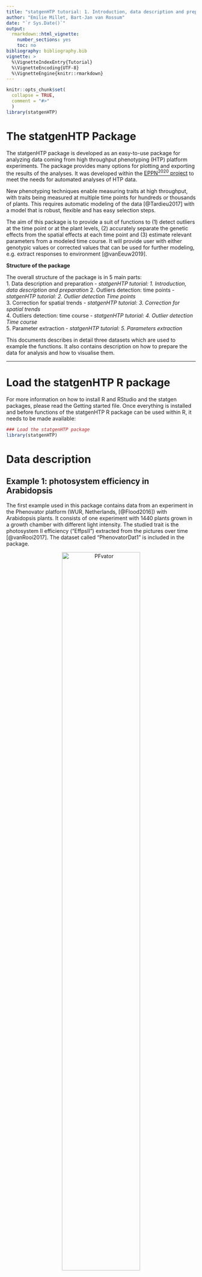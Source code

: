 ```yaml
---
title: "statgenHTP tutorial: 1. Introduction, data description and preparation"
author: "Emilie Millet, Bart-Jan van Rossum"
date: "`r Sys.Date()`"
output:
  rmarkdown::html_vignette:
    number_sections: yes
    toc: no
bibliography: bibliography.bib
vignette: >
  %\VignetteIndexEntry{Tutorial} 
  %\VignetteEncoding{UTF-8} 
  %\VignetteEngine{knitr::rmarkdown}
---
```


```r
knitr::opts_chunk$set(
  collapse = TRUE,
  comment = "#>"
  )
library(statgenHTP)
```

# The statgenHTP Package  

The statgenHTP package is developed as an easy-to-use package for analyzing data coming 
from high throughput phenotyping (HTP) platform experiments. The package provides many options 
for plotting and exporting the results of the analyses. It was developed within the 
[EPPN^2020^ project](https://eppn2020.plant-phenotyping.eu/) to meet the needs for 
automated analyses of HTP data.

New phenotyping techniques enable measuring traits at high throughput, with traits being 
measured at multiple time points for hundreds or thousands of plants. This requires 
automatic modeling of the data [@Tardieu2017] with a model that is robust, flexible and has 
easy selection steps.

The aim of this package is to provide a suit of functions to (1) detect outliers at the time
point or at the plant levels, (2) accurately separate the genetic effects from the spatial 
effects at each time point and (3) estimate relevant parameters from a modeled time course.
It will provide user with either genotypic values or corrected values that can be used 
for further modeling, e.g. extract responses to environment [@vanEeuw2019]. 

**Structure of the package**

The overall structure of the package is in 5 main parts:  
1. Data description and preparation - *statgenHTP tutorial: 1. Introduction, data description and preparation*
2. Outliers detection: time points -  *statgenHTP tutorial: 2. Outlier detection Time points*  
3. Correction for spatial trends - *statgenHTP tutorial: 3. Correction for spatial trends*   
4. Outliers detection: time course - *statgenHTP tutorial: 4. Outlier detection Time course*  
5. Parameter extraction - *statgenHTP tutorial: 5. Parameters extraction*  

This documents describes in detail three datasets which are used to example the functions. 
It also contains description on how to prepare the data for analysis and how to visualise them.

----

# Load the statgenHTP R package

For more information on how to install R and RStudio and the statgen packages, please read the
Getting started file. Once everything is installed and before functions of the statgenHTP R 
package can be used within R, it needs to be made available:
```r
### Load the statgenHTP package
library(statgenHTP)
```

# Data description

## Example 1: photosystem efficiency in Arabidopsis

The first example used in this package contains data from an experiment in the Phenovator 
platform (WUR, Netherlands, [@Flood2016]) with Arabidopsis plants. It consists of one experiment with 1440 plants grown in a growth chamber with different light intensity. 
The studied trait is the photosystem II efficiency ("EffpsII") extracted from the pictures over time [@vanRooi2017]. The dataset called "PhenovatorDat1" is included in the package.

<center>
![PFvator](figures/phenovator_pf.png){width=70%}
</center>

The number of tested genotypes (`Genotype`) is 192 with 6-7 replicates per genotype (`Replicate`). Four reference genotypes were also tested with 15 or 30 replicates. The studied trait is the photosystem II efficiency (`EffpsII`) extracted from the pictures over time [@vanRooi2017]. The unique ID of the plant is recorded (`plantId`), together with the pot position in row (`x`) and in column (`y`). The dataset also includes factors from the design: the position of the camera (`Image_pos`) and the pots table (`Basin`).

```r
data("PhenovatorDat1")
```

```r
knitr::kable(head(PhenovatorDat1), align=c('c','c'), booktabs = TRUE)
```

## Example 2: maize leaf growth in greenhouse

The second example used in this tutorial contains data from an experiment in the 
[Phenoarch platform](https://www6.montpellier.inrae.fr/lepse/M3P/Plateformes/PHENOARCH) 
with maize plants (INRA, France, [@Cabrera2016]). It consists of a greenhouse containing a conveyor belt structure of 28 lanes carrying 60 carts with one pot each (i.e. 1680 pots).

<center>
![PFarch](figures/phenoarch_pf.png){width=70%}
</center>



In this dataset, there are two genotypic panels (`population`) and two water scenarios (`Scenario`), well-watered (WW) and water deficit (WD). 
The first panel contains 60 genotypes (`geno`) with 14 replicates: 7 in WW and 7 in WD. 
Note that there are more plants per replicate than one for the first panel 
(about 24 plants per genotype).
The second population contains 30 genotypes with 8 replicates, 4 in WW and 4 in WD. 


```r
data("PhenoarchDat1")
```

The leaf area and the biomass of individual plants are estimated from images taken in 13 directions. Briefly, pixels extracted from RGB images are converted into biomass and leaf area using linear models derived from regression of data from multiple side view images and destructive measurements performed at different phenological stages, from 5 to 14 appeared leaves (i.e. from 15 to 50 days at 20°C after emergence). Time courses of biomass (`Biomass_Estimated`) and leaf area (`LA_Estimated`) are expressed as a function of thermal time (`TT`). The height of each plants (`Height_Estimated`) is also estimated from the pictures. The number of visible leaves (`count_leaf`) is counted at least once a week on each plant. To prevent errors in leaf counting, leaves 5 and 10 of each plant are marked soon after appearance. The `phyllocron` is calculated as the slope of the linear regression between the number of leaves and the thermal time at __2017-04-27__ day, before the beginning of the water deficit.

The unique ID of the plant is recorded (`plantId`), together with the pot position in row (`Row`) and in column (`Col`).

```r
knitr::kable(PhenoarchDat1[PhenoarchDat1$pos=="c15r1",1:8][5:10,], 
             align=c('c','c'), row.names = FALSE,  booktabs = TRUE)
knitr::kable(PhenoarchDat1[PhenoarchDat1$pos=="c16r1",1:8][5:10,], 
             align=c('c','c'), row.names = FALSE,  booktabs = TRUE)

```


## Example 3: Tip root data set

The tip root data set was obtained during an experiment performed at the [RootPhAir platform](https://uclouvain.be/en/research-institutes/eli/elia/aeroponics.html) (Louvain-La-Neuve University). This platform consists in two aeroponic tanks of 495 plants located in the same greenhouse. Plants are hold on 5 plants strips with 99 strips per tank. Sprinklers are placed in the bottom of the tanks and spray nutrient solution. Strips move constantly and plants are pictured when the strip passes in front of the camera. Plants are pictured every two hours. Root system is described in two dimensions, with the root tip position in depth and width (tipPos_y and tipPos_x respectively) deduced from image analysis.

<center>
![PFrooth](figures/ucl_pf.png){width=90%}
</center>


This data set consists of two experiments (`Exp`) of root growth. For each genotype (`Genotype`), the tip position (`tipPos_x` and `tipPos_y`) of the main root was tracked over time (`Time`) for each plant (`plantId`).

```r
data("RootDat1")
```

```r
knitr::kable(head(RootDat1), align=c('c','c'), booktabs = TRUE)
```

>  *TO NOTE: in this example, plants are constantly moving and it was not possible to get unique timepoint containing the full platform. No spatial analysis per time point but the other functions for outliers detection and longitudinal modelling are available.*


# Data preparation

The first step when modeling platform experiment data with the statgenHTP package
is creating an object of class `TP` (Time Points). In this object, the time points are
split into single data frames. It is then used throughout the statgenHTP package as input 
for analyses. 

>  *TO NOTE: It is possible to use the functions of this package with a phenotype measured at one time point only. In that case, the user need to create a column with time point containing the unique measurement time.*

## Creating a `TP` object

A `TP` object can be created from a `data.frame` with the function `createTimePoints`. 
This function does a number of things:

* Check the input data. For example, the plants containing less than 50% of the maximum number of time points will be displayed as warning.
* Rename columns to default column names used by the functions in the statgenHTP package. For example, the column in the data containing variety/accession/genotype is renamed to "genotype". Original column names are stored as an attribute of the individual data frames in the `TP` object.
* Convert column types to the default column types. For example, the column "genotype" is converted to a factor and "rowNum" to a numeric column.
* Convert the column containing time into time format. If needed, the time format can be provided in `timeFormat`. For example, with a date/time input of the form "day/month/year hour:minute", use %d/\%m/\%Y \%H:\%M. For a full list of abbreviations see the R package strptime. *TO NOTE* when the input time is just a numeric, the function will convert it to time from 01-01-1970 (origin time of the package lubridate).
* Add columns `check` and `checkGenotypes` when `addCheck=TRUE`.
* Split the data into separate data.frames by time points. A `TP` object is a `list` of `data.frames` where each `data.frame` contains the data for a single time point. If there is only one time points the output will be a `list` with only one item.
* Add a `data.frame` with columns `timeNumber` and `timePoint` as attribute 
"timePoints" to the `TP` object. This data.frame can be used for referencing the time points by their number.


### Example 1

For the example first a `TP` object is created containing all the time points. 
```r
## Create a TP object containing the data from the Phenovator.
phenoTP <- createTimePoints(dat = PhenovatorDat1,
                            experimentName = "Phenovator",
                            genotype = "Genotype",
                            timePoint = "timepoints",
                            repId = "Replicate",
                            plotId = "pos",
                            rowNum = "y", colNum = "x",
                            addCheck = TRUE,
                            checkGenotypes = c("check1", "check2", "check3", "check4"))
summary(phenoTP)
```
In this dataset, 3 plants contain less thant 50% of the 73 time points. The user may choose to check the data for these plant and eventually to remove them from the dataset.

The function getTimePoints allows to generate a data frame containing the time points and 
their numbers in the `TP` object. Below is a example with the first 6 time points of the `phenoTP`:
```r
### Extract the time points table
timepoint <- getTimePoints(phenoTP)
```

```r
knitr::kable(head(timepoint), align=c('c','c'), padding = 0)
```


The `TP` object just created is a `list` with 73 items, one for each time point 
in the original `data.frame` (called "PhenovatorDat1"). The option `experimentName`
is used for identifying the dataset and is a requirement. The column "Genotype" in the 
original data is renamed to "genotype" and converted to a factor. The columns 
"Replicate" and "pos" are renamed and converted likewise. The newly created column 
"plotID" needs to be a unique identifier for a plot or a plant. It cannot occur more 
than once per time point. The columns "y" and "x" are renamed to "rowNum" and "colNum" 
respectively. Simultaneously, two columns "rowId" and "colId" are created containing 
the same information converted to a factor. This seemingly duplicate information is 
needed for spatial analysis. The information about which columns have been renamed when
creating a `TP` object is stored as an attribute of each individual `data.frame` in the object.
The option `addCheck` is set as `TRUE` to specify that the genotypes listed in
`checkGenotypes` are reference genotypes (or check). This option will create a column 
"check" with a value "noCheck" for the genotypes that are not in `checkGenotypes` and
the name of the genotype for the `checkGenotypes`. Also a column "genoCheck" is added with
the names of the genotypes that are not in `checkGenotypes` and `NA` for the
`checkGenotypes` (see section [**4.1**](#spats)). These columns are necessary for fitting models on 
data in case of augmented design [@Piepho2016].

## Plotting a `TP` object

Several plots can be made to further investigate the content of a `TP` object.    

The first type of plot displays the layout of the experiment as a grid using the row and 
column coordinates in "plotID". The default option creates plots of all time points in 
the `TP` object. This can be restricted to selected time points using their number in 
the option `timePoints`. If replicates ("repId") are available, a black line is plotted 
between them. Missing plots are indicated in white circled with a bold black line.
```r
## Plot the layout for the third time point.
plot(phenoTP, 
     plotType = "layout",
     timePoints = 3)
```

Here, the third time point is displayed which corresponds to the 1^st^ of June at 11:37. Note
that the title can be manually changed using the `title` option. This plot can be extended 
by highlighting interesting genotypes in the layout. Hereafter the check genotypes are highlighted:
```r
## Plot the layout for the third time point with the check genotypes highlighted.
plot(phenoTP, 
     plotType = "layout",
     timePoints = 3,  
     highlight = c("check1", "check2", "check3", "check4"))
```

It is possible to add the names of the genotypes to the layout. 
```r
## Plot the layout for the third time point.
plot(phenoTP, 
     plotType = "layout",
     timePoints = 3,  
     highlight = c("check1", "check2", "check3", "check4"),
     showGeno = TRUE)
```

Raw data can be displayed per genotype. By default all genotypes are used but it can be restricted using `genotypes` and a subset of genotypes. By default, data are plotted as point but this can be changed by setting `plotLine = TRUE`.
```r
## Create the raw data time courses for four genotypes.
plot(phenoTP, 
     traits = "EffpsII",
     plotType = "raw",
     genotypes = c("G1", "G2", "check1"))
```

Boxplots can be made to get an idea of the total variability of the trait in the `TP` object.
By default a box is plotted per time point for the specified trait using all time points.
```r
## Create a boxplot for "EffpsII" using the default all time points.
plot(phenoTP, 
     plotType = "box",
     traits = "EffpsII") 
```

Colors can be applied to groups within time points using the option `colorBy`. The boxes 
for the (groups of) time points can be ordered using `orderBy`. Boxes can be ordered by 
alphabetical order ("alphabetic") or by the group mean ("ascending","descending").
```r
## Create a boxplot for "EffpsII" with 5 time points and boxes colored by "repId" within
## time point.
plot(phenoTP, 
     plotType = "box",
     traits = "EffpsII", 
     timePoints = 1:5,
     colorBy = "repId")
```

The time points in the boxplot can be grouped using the option `groupBy`. 
```r
## Create a boxplot for "EffpsII" with 5 time points and boxes grouped by "repId".
plot(phenoTP, 
     plotType = "box",
     traits = "EffpsII", 
     timePoints = 1:5,
     groupBy = "repId")
```

The last plot that can be made is a plot of the correlations between the time points for
a specified trait. The order of the plot is the time and by default all time points are used.
```r
## Create a correlation plot for "EffpsII" for a selection of time points.
plot(phenoTP, 
     plotType = "cor",
     traits = "EffpsII",
     timePoints = seq(from = 1,to = 73,by = 5))
```

Eeach plot can be exported to a pdf document by using the `outFile` option containing 
the name of the document.

----

### Example 2

A second `TP` object is created containing all the time points: 
```r
phenoTParch <- createTimePoints(dat = PhenoarchDat1,
                                experimentName = "Phenoarch",
                                genotype = "geno",
                                timePoint = "Time",
                                plotId = "pos",
                                rowNum = "Row",
                                colNum = "Col")
summary(phenoTParch)
```
The "phenoTParch" object just created is a `list` with 35 items, one for each time points 
 in the original `data.frame` (called "PhenoarchDat1"). We can visualize the layout and the 
 raw data the same way as for the Phenovator data.

```r
plot(phenoTParch, 
     plotType = "layout",
     timePoints = c(3),
     highlight = c("GenoA1", "GenoA2", "GenoB1", "GenoB2"))
```

Note that for the raw data, we can already use the geno.decomp option to split 
the genotypes using the water scenario:
```r
plot(phenoTParch, 
     traits = "LA_Estimated",
     plotType = "raw",
     genotypes = c("GenoA1", "GenoA2"),
     geno.decomp = c("Scenario"))
```

### Example 3

A third `TP` object is created containing all the time points: 
```r
rootTP <- createTimePoints(dat = RootDat1,
                           experimentName = "UCL1",
                           genotype = "Genotype",
                           timePoint = "Time",
                           plotId = "plantId",
                           rowNum = "Strip",
                           colNum = "Pos")
summary(rootTP)
```
This dataset is special, there is no common timepoint for all the platform, for example no date at which all plants were pictured. Instead, plants are constantly moving and pictures are taken every few minutes. Hence, each rows of the data frame has a unique time point. As a consequebce, the "rootTP" object just created is a `list` with 16275 items, one for each time points in the original `data.frame` (called "RootDat1"). 

```r
plot(rootTP, 
     traits = "tipPos_y",
     plotType = "raw",
     genotypes = c("2","8","252"))
```

<center>
![rootRaw](figures/tipPosRaw.png){width=90%}
</center>


----

## References

